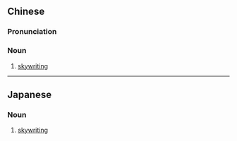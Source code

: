 ==Chinese==
{{zh-forms|type=22}}

===Pronunciation===
{{zh-pron
|m=kōngzhōng wénzì
|cat=n
}}

===Noun===
{{zh-noun}}

# [[skywriting]]

----

==Japanese==
{{ja-kanjitab|くう|ちゅう|もん|k3=も|じ|yomi=irr|sort=くうちゅうもじ}}

===Noun===
{{ja-noun|くうちゅう もじ}}

# [[skywriting]]
